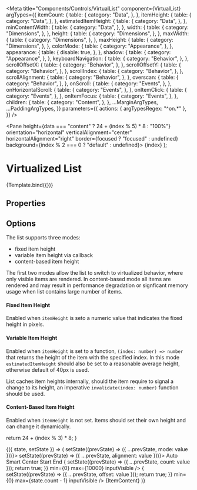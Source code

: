 
<Meta
  title="Components/Controls/VirtualList"
  component={VirtualList}
  argTypes={{
    itemCount: {
      table: {
        category: "Data",
      },
    },
    itemHeight: {
      table: {
        category: "Data",
      },
    },
    estimatedItemHeight: {
      table: {
        category: "Data",
      },
    },
    minContentWidth: {
      table: {
        category: "Data",
      },
    },
    width: {
      table: {
        category: "Dimensions",
      },
    },
    height: {
      table: {
        category: "Dimensions",
      },
    },
    maxWidth: {
      table: {
        category: "Dimensions",
      },
    },
    maxHeight: {
      table: {
        category: "Dimensions",
      },
    },
    colorMode: {
      table: {
        category: "Appearance",
      },
    },
    appearance: {
      table: {
        disable: true,
      },
    },
    shadow: {
      table: {
        category: "Appearance",
      },
    },
    keyboardNavigation: {
      table: {
        category: "Behavior",
      },
    },
    scrollOffsetX: {
      table: {
        category: "Behavior",
      },
    },
    scrollOffsetY: {
      table: {
        category: "Behavior",
      },
    },
    scrollIndex: {
      table: {
        category: "Behavior",
      },
    },
    scrollAlignment: {
      table: {
        category: "Behavior",
      },
    },
    overscan: {
      table: {
        category: "Behavior",
      },
    },
    onScroll: {
      table: {
        category: "Events",
      },
    },
    onHorizontalScroll: {
      table: {
        category: "Events",
      },
    },
    onItemClick: {
      table: {
        category: "Events",
      },
    },
    onItemFocus: {
      table: {
        category: "Events",
      },
    },
    children: {
      table: {
        category: "Content",
      },
    },
    ...MarginArgTypes,
    ...PaddingArgTypes,
  }}
  parameters={{
    actions: { argTypesRegex: "^on.*" },
  }}
/>

  <Pane
    height={data === "content" ? 24 + (index % 5) * 8 : "100%"}
    orientation="horizontal"
    verticalAlignment="center"
    horizontalAlignment="right"
    border={focused ? "focused" : undefined}
    background={index % 2 === 0 ? "default" : undefined}>
    <Text marginRight={32}>{index}</Text>
  </Pane>
);


# Virtualized List

<Description of={VirtualList} />

<Canvas withSource="none">
  <Story name="Basic" args={{ height: 400, itemCount: 1000, itemHeight: 24 }}>
    {Template.bind({})}
  </Story>
</Canvas>

## Properties

<ArgsTable story="Basic" />

## Options

The list supports three modes:

- fixed item height
- variable item height via callback
- content-based item height

The first two modes allow the list to switch to virtualized behavior, where only visible items are rendered. In content-based mode all items are rendered and may result in performance degradation or signficant memory usage when list contains large number of items.

#### Fixed Item Height

Enabled when `itemHeight` is seto a numeric value that indicates the fixed height in pixels.

#### Variable Item Height

Enabled when `itemHeight` is set to a function, `(index: number) => number` that returns the height of the item with the specified index. In this mode `estimatedItemHeight` should also be set to a reasonable average height, otherwise default of 40px is used.

List caches item heights internally, should the item require to signal a change to its height, an imperative `invalidate(index: number)` function should be used.

#### Content-Based Item Height

Enabled when `itemHeight` is not set. Items should set their own height and can change it dynamically.

  return 24 + (index % 3) * 8;
}

<Canvas>
  <Story name="Dynamic">
    <StateManager initialValue={{ count: 100, offset: 0, alignment: "center", mode: "fixed" }}>
      {({ state, setState }) => (
        <Pane height={600}>
          <Pane marginRight={24} marginLeft={24} orientation="horizontal" verticalAlignment="center">
            <ToggleGroup
              value={state.mode}
              onChange={(value) => setState((prevState) => ({ ...prevState, mode: value }))}>
              <RadioButton value="fixed" label="Fixed" />
              <RadioButton value="variable" label="Variable" />
              <RadioButton value="content" label="Content" />
            </ToggleGroup>
            <Selector
              width={200}
              marginLeft={24}
              label="Alignment"
              size="large"
              value={state.alignment}
              onChange={(value) => setState((prevState) => ({ ...prevState, alignment: value }))}>
              <Selector.Item value="auto">Auto</Selector.Item>
              <Selector.Item value="smart">Smart</Selector.Item>
              <Selector.Item value="center">Center</Selector.Item>
              <Selector.Item value="start">Start</Selector.Item>
              <Selector.Item value="end">End</Selector.Item>
            </Selector>
          </Pane>
          <InputSlider
            marginTop={56}
            marginRight={24}
            marginLeft={24}
            value={state.count}
            onChange={(value) => {
              setState((prevState) => ({ ...prevState, count: value }));
              return true;
            }}
            min={0}
            max={10000}
            inputVisible
          />
          <InputSlider
            marginTop={48}
            marginRight={24}
            marginBottom={36}
            marginLeft={24}
            value={state.offset}
            onChange={(value) => {
              setState((prevState) => ({ ...prevState, offset: value }));
              return true;
            }}
            min={0}
            max={state.count - 1}
            inputVisible
          />
          <VirtualList
            shadow
            itemData={state.mode}
            keyboardNavigation
            estimatedItemHeight={32}
            itemHeight={state.mode === "content" ? undefined : state.mode === "fixed" ? 24 : variableHeight}
            itemCount={state.count}
            scrollIndex={state.offset}
            scrollAlignment={state.alignment}>
            {ItemContent}
          </VirtualList>
        </Pane>
      )}
    </StateManager>
  </Story>
</Canvas>
